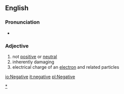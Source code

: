 ==English==
===Pronunciation===
*{{IPA|/ˈnɛ(e)gəˌɾɪv/ (CA)}}
===Adjective===
#not [[positive]] or [[neutral]]
#inherently damaging
#electrical charge of an [[electron]] and related particles

[[Category:Negative words|*]]

[[io:Negative]]
[[it:negative]]
[[pl:Negative]]